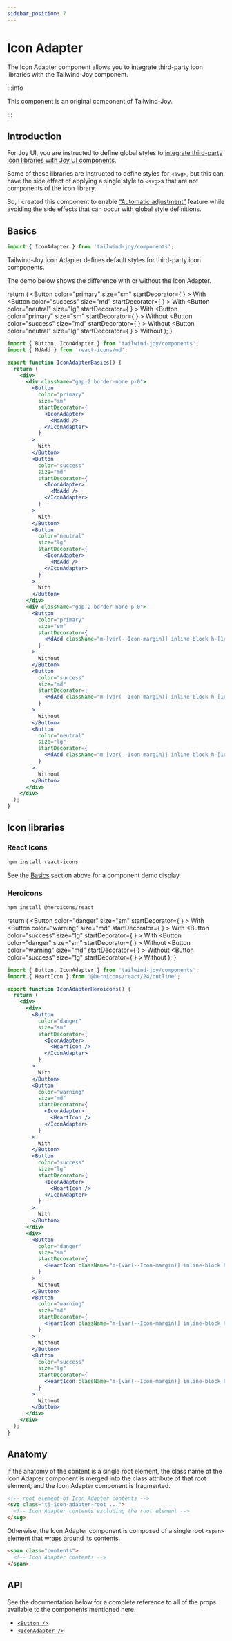 ```yaml
---
sidebar_position: 7
---
```


# Icon Adapter

<DeprecatedIn version="0.3.0" />

The Icon Adapter component allows you to integrate third-party icon libraries with the Tailwind-Joy component.

:::info

This component is an original component of Tailwind-Joy.

:::

## Introduction

For Joy UI, you are instructed to define global styles to [integrate third-party icon libraries with Joy UI components](https://mui.com/joy-ui/integrations/icon-libraries/#third-party-icons).

Some of these libraries are instructed to define styles for `<svg>`, but this can have the side effect of applying a single style to `<svg>`s that are not components of the icon library.

So, I created this component to enable [&ldquo;Automatic adjustment&rdquo;](https://mui.com/joy-ui/main-features/automatic-adjustment/) feature while avoiding the side effects that can occur with global style definitions.

## Basics

```jsx
import { IconAdapter } from 'tailwind-joy/components';
```

Tailwind-Joy Icon Adapter defines default styles for third-party icon components.

The demo below shows the difference with or without the Icon Adapter.


  return (
    <DisplayStand>
      <DisplayStand className="gap-2 border-none p-0">
        <Button
          color="primary"
          size="sm"
          startDecorator={
            <IconAdapter>
              <MdAdd />
            </IconAdapter>
          }
        >
          With
        </Button>
        <Button
          color="success"
          size="md"
          startDecorator={
            <IconAdapter>
              <MdAdd />
            </IconAdapter>
          }
        >
          With
        </Button>
        <Button
          color="neutral"
          size="lg"
          startDecorator={
            <IconAdapter>
              <MdAdd />
            </IconAdapter>
          }
        >
          With
        </Button>
      </DisplayStand>
      <DisplayStand className="gap-2 border-none p-0">
        <Button
          color="primary"
          size="sm"
          startDecorator={
            <MdAdd className="m-[var(--Icon-margin)] inline-block h-[1em] w-[1em] shrink-0 select-none [color:var(--Icon-color,var(--joy-neutral-500))] [font-size:var(--Icon-fontSize,1.5rem)] dark:[color:var(--Icon-color,var(--joy-neutral-400))]" />
          }
        >
          Without
        </Button>
        <Button
          color="success"
          size="md"
          startDecorator={
            <MdAdd className="m-[var(--Icon-margin)] inline-block h-[1em] w-[1em] shrink-0 select-none [color:var(--Icon-color,var(--joy-neutral-500))] [font-size:var(--Icon-fontSize,1.5rem)] dark:[color:var(--Icon-color,var(--joy-neutral-400))]" />
          }
        >
          Without
        </Button>
        <Button
          color="neutral"
          size="lg"
          startDecorator={
            <MdAdd className="m-[var(--Icon-margin)] inline-block h-[1em] w-[1em] shrink-0 select-none [color:var(--Icon-color,var(--joy-neutral-500))] [font-size:var(--Icon-fontSize,1.5rem)] dark:[color:var(--Icon-color,var(--joy-neutral-400))]" />
          }
        >
          Without
        </Button>
      </DisplayStand>
    </DisplayStand>
  );
}

<IconAdapterBasics />

```jsx
import { Button, IconAdapter } from 'tailwind-joy/components';
import { MdAdd } from 'react-icons/md';

export function IconAdapterBasics() {
  return (
    <div>
      <div className="gap-2 border-none p-0">
        <Button
          color="primary"
          size="sm"
          startDecorator={
            <IconAdapter>
              <MdAdd />
            </IconAdapter>
          }
        >
          With
        </Button>
        <Button
          color="success"
          size="md"
          startDecorator={
            <IconAdapter>
              <MdAdd />
            </IconAdapter>
          }
        >
          With
        </Button>
        <Button
          color="neutral"
          size="lg"
          startDecorator={
            <IconAdapter>
              <MdAdd />
            </IconAdapter>
          }
        >
          With
        </Button>
      </div>
      <div className="gap-2 border-none p-0">
        <Button
          color="primary"
          size="sm"
          startDecorator={
            <MdAdd className="m-[var(--Icon-margin)] inline-block h-[1em] w-[1em] shrink-0 select-none [color:var(--Icon-color,var(--joy-neutral-500))] [font-size:var(--Icon-fontSize,1.5rem)] dark:[color:var(--Icon-color,var(--joy-neutral-400))]" />
          }
        >
          Without
        </Button>
        <Button
          color="success"
          size="md"
          startDecorator={
            <MdAdd className="m-[var(--Icon-margin)] inline-block h-[1em] w-[1em] shrink-0 select-none [color:var(--Icon-color,var(--joy-neutral-500))] [font-size:var(--Icon-fontSize,1.5rem)] dark:[color:var(--Icon-color,var(--joy-neutral-400))]" />
          }
        >
          Without
        </Button>
        <Button
          color="neutral"
          size="lg"
          startDecorator={
            <MdAdd className="m-[var(--Icon-margin)] inline-block h-[1em] w-[1em] shrink-0 select-none [color:var(--Icon-color,var(--joy-neutral-500))] [font-size:var(--Icon-fontSize,1.5rem)] dark:[color:var(--Icon-color,var(--joy-neutral-400))]" />
          }
        >
          Without
        </Button>
      </div>
    </div>
  );
}
```

## Icon libraries

### React Icons

```bash npm2yarn
npm install react-icons
```

See the [Basics](#basics) section above for a component demo display.

### Heroicons

```bash npm2yarn
npm install @heroicons/react
```


  return (
    <DisplayStand>
      <DisplayStand className="gap-2 border-none p-0">
        <Button
          color="danger"
          size="sm"
          startDecorator={
            <IconAdapter>
              <HeartIcon />
            </IconAdapter>
          }
        >
          With
        </Button>
        <Button
          color="warning"
          size="md"
          startDecorator={
            <IconAdapter>
              <HeartIcon />
            </IconAdapter>
          }
        >
          With
        </Button>
        <Button
          color="success"
          size="lg"
          startDecorator={
            <IconAdapter>
              <HeartIcon />
            </IconAdapter>
          }
        >
          With
        </Button>
      </DisplayStand>
      <DisplayStand className="gap-2 border-none p-0">
        <Button
          color="danger"
          size="sm"
          startDecorator={
            <HeartIcon className="m-[var(--Icon-margin)] inline-block h-[1em] w-[1em] shrink-0 select-none [color:var(--Icon-color,var(--joy-neutral-500))] [font-size:var(--Icon-fontSize,1.5rem)] dark:[color:var(--Icon-color,var(--joy-neutral-400))]" />
          }
        >
          Without
        </Button>
        <Button
          color="warning"
          size="md"
          startDecorator={
            <HeartIcon className="m-[var(--Icon-margin)] inline-block h-[1em] w-[1em] shrink-0 select-none [color:var(--Icon-color,var(--joy-neutral-500))] [font-size:var(--Icon-fontSize,1.5rem)] dark:[color:var(--Icon-color,var(--joy-neutral-400))]" />
          }
        >
          Without
        </Button>
        <Button
          color="success"
          size="lg"
          startDecorator={
            <HeartIcon className="m-[var(--Icon-margin)] inline-block h-[1em] w-[1em] shrink-0 select-none [color:var(--Icon-color,var(--joy-neutral-500))] [font-size:var(--Icon-fontSize,1.5rem)] dark:[color:var(--Icon-color,var(--joy-neutral-400))]" />
          }
        >
          Without
        </Button>
      </DisplayStand>
    </DisplayStand>
  );
}

<IconAdapterHeroicons />

```jsx
import { Button, IconAdapter } from 'tailwind-joy/components';
import { HeartIcon } from '@heroicons/react/24/outline';

export function IconAdapterHeroicons() {
  return (
    <div>
      <div>
        <Button
          color="danger"
          size="sm"
          startDecorator={
            <IconAdapter>
              <HeartIcon />
            </IconAdapter>
          }
        >
          With
        </Button>
        <Button
          color="warning"
          size="md"
          startDecorator={
            <IconAdapter>
              <HeartIcon />
            </IconAdapter>
          }
        >
          With
        </Button>
        <Button
          color="success"
          size="lg"
          startDecorator={
            <IconAdapter>
              <HeartIcon />
            </IconAdapter>
          }
        >
          With
        </Button>
      </div>
      <div>
        <Button
          color="danger"
          size="sm"
          startDecorator={
            <HeartIcon className="m-[var(--Icon-margin)] inline-block h-[1em] w-[1em] shrink-0 select-none [color:var(--Icon-color,var(--joy-neutral-500))] [font-size:var(--Icon-fontSize,1.5rem)] dark:[color:var(--Icon-color,var(--joy-neutral-400))]" />
          }
        >
          Without
        </Button>
        <Button
          color="warning"
          size="md"
          startDecorator={
            <HeartIcon className="m-[var(--Icon-margin)] inline-block h-[1em] w-[1em] shrink-0 select-none [color:var(--Icon-color,var(--joy-neutral-500))] [font-size:var(--Icon-fontSize,1.5rem)] dark:[color:var(--Icon-color,var(--joy-neutral-400))]" />
          }
        >
          Without
        </Button>
        <Button
          color="success"
          size="lg"
          startDecorator={
            <HeartIcon className="m-[var(--Icon-margin)] inline-block h-[1em] w-[1em] shrink-0 select-none [color:var(--Icon-color,var(--joy-neutral-500))] [font-size:var(--Icon-fontSize,1.5rem)] dark:[color:var(--Icon-color,var(--joy-neutral-400))]" />
          }
        >
          Without
        </Button>
      </div>
    </div>
  );
}
```

## Anatomy

If the anatomy of the content is a single root element, the class name of the Icon Adapter component is merged into the class attribute of that root element, and the Icon Adapter component is fragmented.

```html
<!-- root element of Icon Adapter contents -->
<svg class="tj-icon-adapter-root ...">
  <!-- Icon Adapter contents excluding the root element -->
</svg>
```

Otherwise, the Icon Adapter component is composed of a single root `<span>` element that wraps around its contents.

```html
<span class="contents">
  <!-- Icon Adapter contents -->
</span>
```

## API

See the documentation below for a complete reference to all of the props available to the components mentioned here.

- [`<Button />`](../apis/button)
- [`<IconAdapter />`](../apis/icon-adapter)
